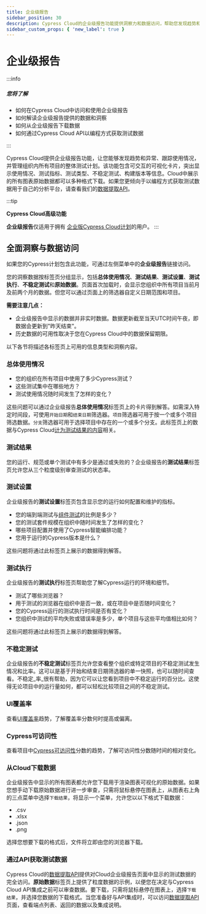 ```yaml
---
title: 企业级报告
sidebar_position: 30
description: Cypress Cloud的企业级报告功能提供洞察力和数据访问，帮助您发现趋势和异常、跟踪使用情况，并管理组织内所有项目的整体测试计划。
sidebar_custom_props: { 'new_label': true }
---
```


<ProductHeading product="cloud" plan="enterprise" />

# 企业级报告

:::info

##### <Icon name="question-circle" color="#4BBFD2" /> 您将了解

- 如何在Cypress Cloud中访问和使用企业级报告
- 如何解读企业级报告提供的数据和洞察
- 如何从企业级报告下载数据
- 如何通过Cypress Cloud API以编程方式获取测试数据

:::

Cypress Cloud提供企业级报告功能，让您能够发现趋势和异常、跟踪使用情况，并管理组织内所有项目的整体测试计划。该功能包含可交互的可视化卡片，突出显示使用情况、测试指标、测试类型、不稳定测试、构建版本等信息。Cloud中展示的所有图表原始数据都可以多种格式下载。如果您更倾向于以编程方式获取测试数据用于自己的分析平台，请查看我们的[数据提取API](/cloud/integrations/data-extract-api)。

:::tip

<Icon name="star" /> **Cypress Cloud高级功能**

**企业级报告**仅适用于拥有
[企业版Cypress Cloud计划](https://cypress.io/pricing)的用户。
:::

## 全面洞察与数据访问

如果您的Cypress计划包含此功能，可通过左侧菜单中的**企业级报告**链接访问。

您的洞察数据按标签页分组显示，包括**总体使用情况**、**测试结果**、**测试设置**、**测试执行**、**不稳定测试**和**原始数据**。页面首次加载时，会显示您组织中所有项目当前月及前两个月的数据。但您可以通过页面上的筛选器自定义日期范围和项目。

**需要注意几点：**

- 企业级报告中显示的数据并非实时数据。数据更新截至当天UTC时间午夜，即数据会更新到"昨天结束"。
- 历史数据的可用性取决于您在Cypress Cloud中的数据保留期限。

以下各节将描述各标签页上可用的信息类型和洞察内容。

### 总体使用情况

- 您的组织在所有项目中使用了多少Cypress测试？
- 这些测试集中在哪些地方？
- 测试使用情况随时间发生了怎样的变化？

这些问题可以通过企业级报告**总体使用情况**标签页上的卡片得到解答。如需深入特定时间段，可使用`开始日期`和`结束日期`筛选器。`项目`筛选器可用于按一个或多个项目筛选数据。`分支`筛选器可用于选择项目中存在的一个或多个分支。此标签页上的数据与Cypress Cloud[计为测试结果的内容](/cloud/faq#What-counts-as-a-test-result)相关。

<DocsImage
  src="/img/cloud/features/analytics/enterprise-reporting-usage-report.png"
  alt="Cloud企业级报告使用情况报告"
/>

### 测试结果

您的运行、规范或单个测试中有多少是通过或失败的？企业级报告的**测试结果**标签页允许您从三个粒度级别审查测试的状态率。

<DocsImage
  src="/img/cloud/features/analytics/enterprise-reporting-test-results.png"
  alt="Cloud企业级报告测试结果报告"
/>

### 测试设置

企业级报告的**测试设置**标签页包含显示您的运行如何配置和维护的指标。

- 您的端到端测试与[组件测试](/app/component-testing/get-started)的比例是多少？
- 您的测试套件规模在组织中随时间发生了怎样的变化？
- 哪些项目配置并使用了Cypress智能编排功能？
- 您用于运行的Cypress版本是什么？

这些问题将通过此标签页上展示的数据得到解答。

<DocsImage
  src="/img/cloud/features/analytics/enterprise-reporting-test-setup1.png"
  alt="Cloud企业级报告测试设置报告"
/>

<DocsImage
  src="/img/cloud/features/analytics/enterprise-reporting-test-setup2.png"
  alt="Cloud企业级报告测试设置报告"
/>

### 测试执行

企业级报告的**测试执行**标签页帮助您了解Cypress运行的环境和细节。

- 测试了哪些浏览器？
- 用于测试的浏览器在组织中是否一致，或在项目中是否随时间变化？
- 您的Cypress运行的测试执行时间是否有变化？
- 您组织中测试的平均失败或错误率是多少，单个项目与这些平均值相比如何？

这些问题将通过此标签页上展示的数据得到解答。

<DocsImage
  src="/img/cloud/features/analytics/enterprise-reporting-test-execution1.png"
  alt="Cloud企业级报告测试执行报告"
/>

<DocsImage
  src="/img/cloud/features/analytics/enterprise-reporting-test-execution2.png"
  alt="Cloud企业级报告测试执行报告"
/>

### 不稳定测试

企业级报告的**不稳定测试**标签页允许您查看整个组织或特定项目的不稳定测试发生情况和比率。这可以是基于开始和结束日期筛选器的单一快照，也可以随时间查看。不稳定_率_很有帮助，因为它可以让您看到项目中不稳定运行的百分比。这使得无论项目中的运行量如何，都可以轻松比较项目之间的不稳定测试。

<DocsImage
  src="/img/cloud/features/analytics/enterprise-reporting-flaky-tests.png"
  alt="Cloud企业级报告测试套件报告"
/>

### UI覆盖率

查看[UI覆盖率](https://www.cypress.io/ui-coverage?utm_medium=enterprise-reporting&utm_source=docs.cypress.io&utm_content=UI%20Coverage)趋势，了解覆盖率分数何时提高或偏离。

<DocsImage
  src="/img/cloud/features/analytics/uicov-enterprise-reporting.png"
  alt="Cloud企业级报告显示可访问性分数和趋势"
/>

### Cypress可访问性

查看项目中[Cypress可访问性](https://www.cypress.io/accessibility?utm_medium=enterprise-reporting&utm_source=docs.cypress.io&utm_content=Cypress%20Accessibility)分数的趋势，了解可访问性分数随时间的相对变化。

<DocsImage
  src="/img/cloud/features/analytics/a11y-enterprise-reporting.png"
  alt="Cloud企业级报告显示可访问性分数和趋势"
/>

### 从Cloud下载数据

企业级报告中显示的所有图表都允许您下载用于渲染图表可视化的原始数据。如果您想手动下载原始数据进行进一步审查，只需将鼠标悬停在图表上，从图表右上角的三点菜单中选择`下载结果`，将显示一个菜单，允许您以以下格式下载数据：

- .csv
- .xlsx
- .json
- .png

选择您想要下载的格式后，文件将立即由您的浏览器下载。

<DocsImage
  src="/img/cloud/features/analytics/enterprise-reporting-download.png"
  alt="Cloud企业级报告下载数据"
/>

### 通过API获取测试数据

Cypress Cloud的[数据提取API](/cloud/integrations/data-extract-api)提供对Cloud企业级报告页面中显示的测试数据的完全访问。**原始数据**标签页上提供了粒度数据的示例，以便您在决定与Cypress Cloud API集成之前可以审查数据。要下载，只需将鼠标悬停在图表上，选择`下载结果`，并选择您数据的下载格式。当您准备好与API集成时，可以访问[数据提取API](/cloud/integrations/data-extract-api)页面，查看端点列表、返回的数据以及集成说明。

<DocsImage
  src="/img/cloud/features/analytics/enterprise-reporting-sample-download.png"
  alt="Cloud企业级报告获取JWT"
/>